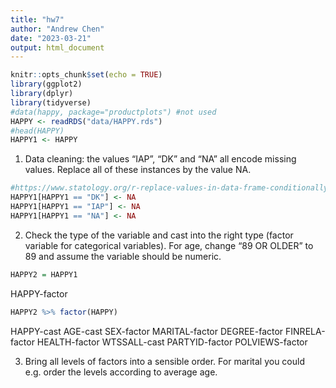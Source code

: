 ```yaml
---
title: "hw7"
author: "Andrew Chen"
date: "2023-03-21"
output: html_document
---
```


```r
knitr::opts_chunk$set(echo = TRUE)
library(ggplot2)
library(dplyr)
library(tidyverse)
#data(happy, package="productplots") #not used
HAPPY <- readRDS("data/HAPPY.rds")
#head(HAPPY)
HAPPY1 <- HAPPY
```

1. Data cleaning: the values “IAP”, “DK” and “NA” all encode missing values. Replace all of these instances by the value NA.

```r
#https://www.statology.org/r-replace-values-in-data-frame-conditionally/
HAPPY1[HAPPY1 == "DK"] <- NA
HAPPY1[HAPPY1 == "IAP"] <- NA
HAPPY1[HAPPY1 == "NA"] <- NA

```

2. Check the type of the variable and cast into the right type (factor variable for categorical variables). For age, change “89 OR OLDER” to 89 and assume the variable should be numeric.
```r
HAPPY2 = HAPPY1
```

HAPPY-factor
```r
HAPPY2 %>% factor(HAPPY)
```
HAPPY-cast
AGE-cast
SEX-factor
MARITAL-factor
DEGREE-factor
FINRELA-factor
HEALTH-factor
WTSSALL-cast
PARTYID-factor
POLVIEWS-factor



3. Bring all levels of factors into a sensible order. For marital you could e.g. order the levels according to average age.
```r

```

